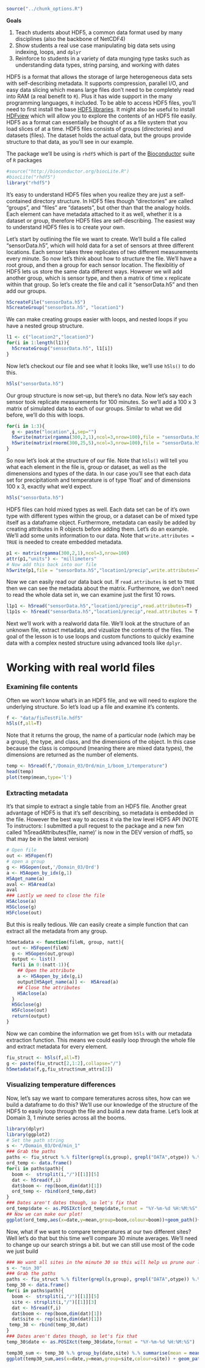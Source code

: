 ```r
source("../chunk_options.R")
```

**Goals**

1. Teach students about HDF5, a common data format used by many disciplines (also the backbone of NetCDF4)
2. Show students a real use case manipulating big data sets using indexing, loops, and `dplyr`
3. Reinforce to students in a variety of data munging type tasks such as understanding data types, string parsing, and working with dates


HDF5 is a format that allows the storage of large heterogeneous data sets with self-describing metadata.  It supports compression, parallel I/O, and easy data slicing which means large files don't need to be completely read into RAM (a real benefit to `R`).  Plus it has wide support in the many programming languages, `R` included.  To be able to access HDF5 files, you'll need to first install the base [HDF5 libraries](http://www.hdfgroup.org/HDF5/release/obtain5.html#obtain).  It might also be useful to install [HDFview](http://www.hdfgroup.org/products/java/hdfview/) which will allow you to explore the contents of an HDF5 file easily. HDF5 as a format can essentially be thought of as a file system that you load slices of at a time.  HDF5 files consists of groups (directories) and datasets (files).  The dataset holds the actual data, but the groups provide structure to that data, as you'll see in our example.


The package we'll be using is `rhdf5` which is part of the [Bioconductor](http://www.bioconductor.org) suite of `R` packages
```r
#source("http://bioconductor.org/biocLite.R")
#biocLite("rhdf5")
library("rhdf5")
```

It's easy to understand HDF5 files when you realize they are just a self-contained directory structure. In HDF5 files though "directories" are called "groups", and "files" are "datasets", but other than that the analogy holds.  Each element can have metadata attached to it as well, whether it is a dataset or group, therefore HDF5 files are self-describing.  The easiest way to understand HDF5 files is to create your own.

Let's start by outlining the file we want to create.  We'll build a file called "sensorData.h5", which will hold data for a set of sensors at three different locations.  Each sensor takes three replicates of two different measurements every minute.  So now let's think about how to structure the file. We'll have a root group, and then a group for each sensor location.  The flexiblitiy of HDF5 lets us store the same data different ways. However we will add another group, which is sensor type, and then a matrix of time x replicate within that group.  So let's create the file and call it "sensorData.h5" and then add our groups. 

```r
h5createFile("sensorData.h5")
h5createGroup("sensorData.h5", "location1")

```

We can make creating groups easier with loops, and nested loops if you have a nested group structure.

```r
l1 <- c("location2","location3")
for(i in 1:length(l1)){
  h5createGroup("sensorData.h5", l1[i])
}

```

Now let's checkout our file and see what it looks like, we'll use `h5ls()` to do this.

```r
h5ls("sensorData.h5")
```

Our group structure is now set-up, but there's no data.  Now let's say each sensor took replicate measurements for 100 minutes.  So we'll add a 100 x 3 matrix of simulated data to each of our groups.  Similar to what we did before, we'll do this with loops.

```r
for(i in 1:3){
  g <- paste("location",i,sep="")
  h5write(matrix(rgamma(300,2,1),ncol=3,nrow=100),file = "sensorData.h5",paste(g,"precip",sep="/"))
  h5write(matrix(rnorm(300,25,5),ncol=3,nrow=100),file = "sensorData.h5",paste(g,"temp",sep="/"))
}
```

So now let's look at the structure of our file.  Note that `h5ls()` will tell you what each element in the file is, group or dataset, as well as the dimenensions and types of the data.  In our case you'll see that each data set for precipitationh and temperature is of type 'float' and of dimensions 100 x 3, exactly what we'd expect.

```r
h5ls("sensorData.h5")

```

HDF5 files can hold mixed types as well.  Each data set can be of it's own type with different types within the group, or a dataset can be of mixed type itself as a dataframe object.  Furthermore, metadata can easily be added by creating attributes in R objects before adding them.  Let's do an example. We'll add some units information to our data. Note that `write.attributes = TRUE` is needed to create embedded metadata.

```r
p1 <- matrix(rgamma(300,2,1),ncol=3,nrow=100)
attr(p1,"units") <- "millimeters"
# Now add this back into our file
h5write(p1,file = "sensorData.h5","location1/precip",write.attributes=T)

```

Now we can easily read our data back out. If `read.attributes` is set to `TRUE` then we can see the metadata about the matrix.  Furthermore, we don't need to read the whole data set in, we can examine just the first 10 rows.
```r
l1p1 <- h5read("sensorData.h5","location1/precip",read.attributes=T)
l1p1s <- h5read("sensorData.h5","location1/precip",read.attributes = T,index = list(1:10,NULL))
```
 
Next we'll work with a realworld data file. We'll look at the structure of an unknown file, extract metadata, and vizualize the contents of the files. The goal of the lesson is to use loops and custom functions to quickly examine data with a complex nested structure using advanced tools like `dplyr`.

# Working with real world files

### Examining file contents

Often we won't know what's in an HDF5 file, and we will need to explore the underlying structure.  So let's load up a file and examine it's contents.

```r
f <- "data/fiuTestFile.hdf5"
h5ls(f,all=T)
```

Note that it returns the group, the name of a particular node (which may be a group), the type, and class, and the dimensions of the object.  In this case because the class is compound (meaning there are mixed data types), the dimensions are returned as the number of elements.

```r
temp <- h5read(f,"/Domain_03/Ord/min_1/boom_1/temperature")
head(temp)
plot(temp$mean,type='l')
```

### Extracting metadata
It's that simple to extract a single table from an HDF5 file.  Another great advantage of HDF5 is that it's self describing, so metadata is embedded in the file. However the best way to access it via the low level HDF5 API (NOTE To instructors:  I submitted a pull request to the package and a new fxn called 'h5readAttributes(file, name)' is now in the DEV version of rhdf5, so that may be in the latest version)

```r
# Open file
out <- H5Fopen(f)
# open a group
g <- H5Gopen(out,'/Domain_03/Ord')
a <- H5Aopen_by_idx(g,1)
H5Aget_name(a)
aval <- H5Aread(a)
aval 
### Lastly we need to close the file
H5Aclose(a)
H5Gclose(g)
H5Fclose(out)
```

But this is really tedious.  We can easily create a simple function that can extract all the metadata from any group.

```r

h5metadata <- function(fileN, group, natt){
  out <- H5Fopen(fileN)
  g <- H5Gopen(out,group)
  output <- list()
  for(i in 0:(natt-1)){
    ## Open the attribute
    a <- H5Aopen_by_idx(g,i)
    output[H5Aget_name(a)] <-  H5Aread(a)
    ## Close the attributes
    H5Aclose(a)
  }
  H5Gclose(g)
  H5Fclose(out)
  return(output)
}

```

Now we can combine the information we get from `h5ls` with our metadata extraction function. This means we could easily loop through the whole file and extract metadata for every element.

```r
fiu_struct <- h5ls(f,all=T)
g <- paste(fiu_struct[2,1:2],collapse="/")
h5metadata(f,g,fiu_struct$num_attrs[2])
```

### Visualizing temperature differences

Now, let's say we want to compare temeratures across sites, how can we build a dataframe to do this?  We'll use our knowledge of the structure of the HDF5 to easily loop through the file and build a new data frame.  Let's look at Domain 3, 1 minute series across all the booms.

```r
library(dplyr)
library(ggplot2)
# Set the path string
s <- "/Domain_03/Ord/min_1"
### Grab the paths
paths <- fiu_struct %.% filter(grepl(s,group), grepl("DATA",otype)) %.% group_by(group) %.% summarise(path = paste(group,name,sep="/"))
ord_temp <- data.frame()
for(i in paths$path){
  boom <-  strsplit(i,"/")[[1]][5]
  dat <- h5read(f,i)
  dat$boom <- rep(boom,dim(dat)[1])
  ord_temp <- rbind(ord_temp,dat)
}
### Dates aren't dates though, so let's fix that
ord_temp$date <- as.POSIXct(ord_temp$date,format = "%Y-%m-%d %H:%M:%S", tz = "EST")
## Now we can make our plot!
ggplot(ord_temp,aes(x=date,y=mean,group=boom,colour=boom))+geom_path()+ylab("Mean temperature") + xlab("Date")+theme_bw()+ggtitle("3 Days of temperature data at Ordway Swisher")
```

Now, what if we want to compare temperatures at our two different sites? Well let's do that but this time we'll compare 30 minute averages. We'll need to change up our search strings a bit. but we can still use most of the code we just build

```r

### We want all sites in the minute 30 so this will help us prune our list
s <- "min_30"
### Grab the paths
paths <- fiu_struct %.% filter(grepl(s,group), grepl("DATA",otype)) %.% group_by(group) %.% summarise(path = paste(group,name,sep="/"))
temp_30 <- data.frame()
for(i in paths$path){
  boom <-  strsplit(i,"/")[[1]][5]
  site <- strsplit(i,"/")[[1]][3]
  dat <- h5read(f,i)
  dat$boom <- rep(boom,dim(dat)[1])
  dat$site <- rep(site,dim(dat)[1])
 temp_30 <- rbind(temp_30,dat)
}
### Dates aren't dates though, so let's fix that
temp_30$date <- as.POSIXct(temp_30$date,format = "%Y-%m-%d %H:%M:%S")

temp30_sum <- temp_30 %.% group_by(date,site) %.% summarise(mean = mean(mean))
ggplot(temp30_sum,aes(x=date,y=mean,group=site,colour=site)) + geom_path()+ylab("Mean temperature") + xlab("Date")+theme_bw()+ggtitle("Comparison of Ordway-Swisher(FL) vs Sterling(CO)")
```




